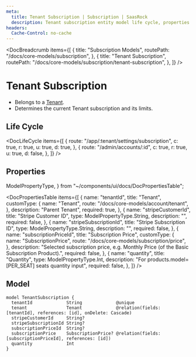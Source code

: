 ```yaml
---
meta:
  title: Tenant Subscription | Subscription | SaasRock
  description: Tenant subscription entity model life cycle, properties and model
headers:
  Cache-Control: no-cache
---
```



<DocBreadcrumb
  items={[
    {
      title: "Subscription Models",
      routePath: "/docs/core-models/subscription",
    },
    {
      title: "Tenant Subscription",
      routePath:
        "/docs/core-models/subscription/tenant-subscription",
    },
  ]}
/>

# Tenant Subscription

- Belongs to a [Tenant](/docs/core-models/account/tenant).
- Determines the current Tenant subscription and its limits.

## Life Cycle


<DocLifeCycle
  items={[
    {
      route: "/app/:tenant/settings/subscription",
      c: true,
      r: true,
      u: true,
      d: true,
    },
    {
      route: "/admin/accounts/:id",
      c: true,
      r: true,
      u: true,
      d: false,
    },
  ]}
/>

## Properties

  ModelPropertyType,
} from "~/components/ui/docs/DocPropertiesTable";

<DocPropertiesTable
  items={[
    {
      name: "tenantId",
      title: "Tenant",
      customType: {
        name: "Tenant",
        route: "/docs/core-models/account/tenant",
      },
      description: "Parent Tenant",
      required: true,
    },
    {
      name: "stripeCustomerId",
      title: "Stripe Customer ID",
      type: ModelPropertyType.String,
      description: "",
      required: false,
    },
    {
      name: "stripeSubscriptionId",
      title: "Stripe Subscription ID",
      type: ModelPropertyType.String,
      description: "",
      required: false,
    },
    {
      name: "subscriptionPriceId",
      title: "Subscription Price",
      customType: {
        name: "SubscriptionPrice",
        route: "/docs/core-models/subscription/price",
      },
      description:
        "Selected subscription price, e.g. Monthly Price (of the Basic Subscription Product).",
      required: false,
    },
    {
      name: "quantity",
      title: "Quantity",
      type: ModelPropertyType.Int,
      description:
        "For products.model=[PER_SEAT] seats quantity input",
      required: false,
    },
  ]}
/>

## Model

```
model TenantSubscription {
  tenantId             String             @unique
  tenant               Tenant             @relation(fields: [tenantId], references: [id], onDelete: Cascade)
  stripeCustomerId     String?
  stripeSubscriptionId String?
  subscriptionPriceId  String?
  subscriptionPrice    SubscriptionPrice? @relation(fields: [subscriptionPriceId], references: [id])
  quantity             Int
}
```
